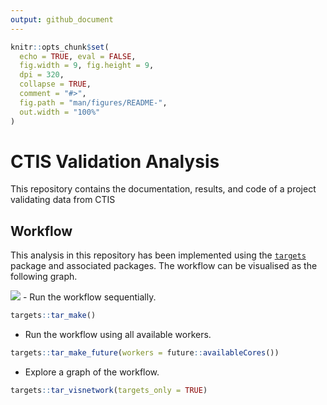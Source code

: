 ```yaml
---
output: github_document
---
```


<!-- README.md is generated from README.Rmd. Please edit that file -->

```r
knitr::opts_chunk$set(
  echo = TRUE, eval = FALSE,
  fig.width = 9, fig.height = 9,
  dpi = 320,
  collapse = TRUE,
  comment = "#>",
  fig.path = "man/figures/README-",
  out.width = "100%"
)
```

# CTIS Validation Analysis

This repository contains the documentation, results, and code of a project validating data from CTIS 

## Workflow

This analysis in this repository has been implemented using the [`targets`](https://docs.ropensci.org/targets/) package and associated packages. The workflow can be visualised as the following graph.

![](targets-graph.png)
- Run the workflow sequentially.

```r
targets::tar_make()
```

- Run the workflow using all available workers.

```r
targets::tar_make_future(workers = future::availableCores())
```

- Explore a graph of the workflow.

```r
targets::tar_visnetwork(targets_only = TRUE)
```
